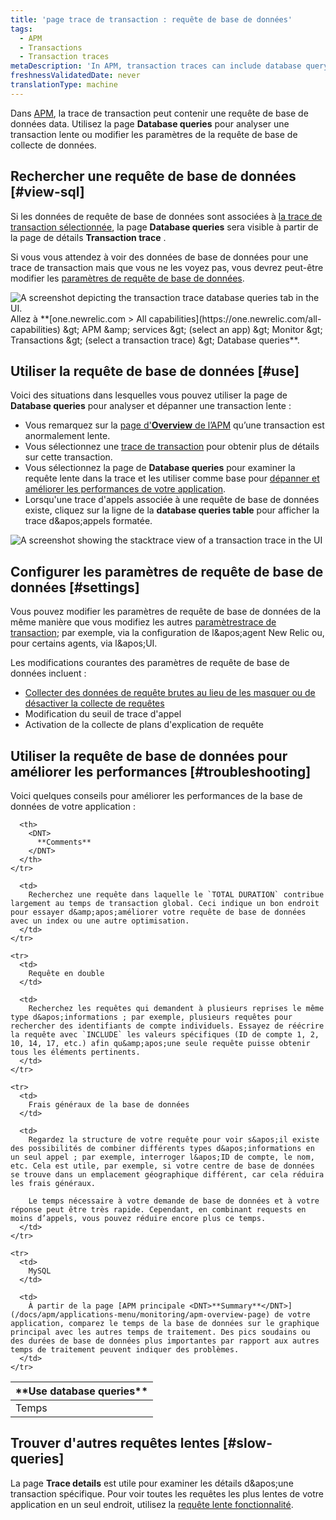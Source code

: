 ```yaml
---
title: 'page trace de transaction : requête de base de données'
tags:
  - APM
  - Transactions
  - Transaction traces
metaDescription: 'In APM, transaction traces can include database query data, which gives you deeper insight into performance issues.'
freshnessValidatedDate: never
translationType: machine
---
```


Dans [APM](/docs/apm/new-relic-apm/getting-started/welcome-new-relic-apm), la trace de transaction peut contenir une requête de base de données data. Utilisez la page <DNT>**Database queries**</DNT> pour analyser une transaction lente ou modifier les paramètres de la requête de base de collecte de données.

## Rechercher une requête de base de données [#view-sql]

Si les données de requête de base de données sont associées à [la trace de transaction sélectionnée](/docs/apm/transactions/transaction-traces/transaction-traces#find-view), la page <DNT>**Database queries**</DNT> sera visible à partir de la page de détails <DNT>**Transaction trace**</DNT> .

Si vous vous attendez à voir des données de base de données pour une trace de transaction mais que vous ne les voyez pas, vous devrez peut-être modifier les [paramètres de requête de base de données](#settings).

<img title="transaction trace database queries tab" alt="A screenshot depicting the transaction trace database queries tab in the UI." src="/images/apm_screenshot-crop_transaction-trace-database-queries-tab.webp" />

<figcaption>
  Allez à <DNT>**[one.newrelic.com &gt; All capabilities](https://one.newrelic.com/all-capabilities) &amp;gt; APM &amp;amp; services &amp;gt; (select an app) &amp;gt; Monitor &amp;gt; Transactions &amp;gt; (select a transaction trace) &amp;gt; Database queries**</DNT>.
</figcaption>

## Utiliser la requête de base de données [#use]

Voici des situations dans lesquelles vous pouvez utiliser la page de **Database queries** pour analyser et dépanner une transaction lente :

* Vous remarquez sur la [page d&apos;**Overview** de l’APM](/docs/apm/applications-menu/monitoring/apm-overview-page) qu’une transaction est anormalement lente.
* Vous sélectionnez une [trace de transaction](/docs/apm/transactions/transaction-traces/transaction-traces) pour obtenir plus de détails sur cette transaction.
* Vous sélectionnez la page de **Database queries** pour examiner la requête lente dans la trace et les utiliser comme base pour [dépanner et améliorer les performances de votre application](#troubleshooting).
* Lorsqu&apos;une trace d&apos;appels associée à une requête de base de données existe, cliquez sur la ligne de la **database queries table** pour afficher la trace d&amp;apos;appels formatée.

<img title="transaction trace stacktrace view" alt="A screenshot showing the stacktrace view of a transaction trace in the UI" src="/images/apm_screenshot-crop_transaction-trace-stacktrace-view.webp" />

## Configurer les paramètres de requête de base de données [#settings]

Vous pouvez modifier les paramètres de requête de base de données de la même manière que vous modifiez les autres [paramètrestrace de transaction](/docs/apm/transactions/transaction-traces/configure-transaction-traces); par exemple, via la configuration de l&amp;apos;agent New Relic ou, pour certains agents, via l&amp;apos;UI.

Les modifications courantes des paramètres de requête de base de données incluent :

* [Collecter des données de requête brutes au lieu de les masquer ou de désactiver la collecte de requêtes](/docs/apm/transactions/transaction-traces/configure-transaction-traces#record-sql)
* Modification du seuil de trace d&apos;appel
* Activation de la collecte de plans d&apos;explication de requête

## Utiliser la requête de base de données pour améliorer les performances [#troubleshooting]

Voici quelques conseils pour améliorer les performances de la base de données de votre application :

<table>
  <thead>
    <tr>
      <th style={{ width: "200px" }}>
        <DNT>
          **Use database queries**
        </DNT>
      </th>

      <th>
        <DNT>
          **Comments**
        </DNT>
      </th>
    </tr>
  </thead>

  <tbody>
    <tr>
      <td>
        Temps
      </td>

      <td>
        Recherchez une requête dans laquelle le `TOTAL DURATION` contribue largement au temps de transaction global. Ceci indique un bon endroit pour essayer d&amp;apos;améliorer votre requête de base de données avec un index ou une autre optimisation.
      </td>
    </tr>

    <tr>
      <td>
        Requête en double
      </td>

      <td>
        Recherchez les requêtes qui demandent à plusieurs reprises le même type d&apos;informations ; par exemple, plusieurs requêtes pour rechercher des identifiants de compte individuels. Essayez de réécrire la requête avec `INCLUDE` les valeurs spécifiques (ID de compte 1, 2, 10, 14, 17, etc.) afin qu&amp;apos;une seule requête puisse obtenir tous les éléments pertinents.
      </td>
    </tr>

    <tr>
      <td>
        Frais généraux de la base de données
      </td>

      <td>
        Regardez la structure de votre requête pour voir s&apos;il existe des possibilités de combiner différents types d&apos;informations en un seul appel ; par exemple, interroger l&apos;ID de compte, le nom, etc. Cela est utile, par exemple, si votre centre de base de données se trouve dans un emplacement géographique différent, car cela réduira les frais généraux.

        Le temps nécessaire à votre demande de base de données et à votre réponse peut être très rapide. Cependant, en combinant requests en moins d’appels, vous pouvez réduire encore plus ce temps.
      </td>
    </tr>

    <tr>
      <td>
        MySQL
      </td>

      <td>
        À partir de la page [APM principale <DNT>**Summary**</DNT>](/docs/apm/applications-menu/monitoring/apm-overview-page) de votre application, comparez le temps de la base de données sur le graphique principal avec les autres temps de traitement. Des pics soudains ou des durées de base de données plus importantes par rapport aux autres temps de traitement peuvent indiquer des problèmes.
      </td>
    </tr>
  </tbody>
</table>

## Trouver d&apos;autres requêtes lentes [#slow-queries]

La page **Trace details** est utile pour examiner les détails d&amp;apos;une transaction spécifique. Pour voir toutes les requêtes les plus lentes de votre application en un seul endroit, utilisez la [requête lente fonctionnalité](/docs/apm/applications-menu/monitoring/viewing-slow-query-details).